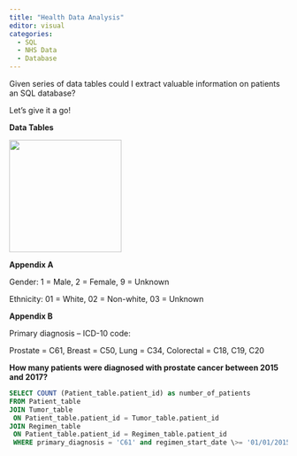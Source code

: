 ```yaml
---
title: "Health Data Analysis"
editor: visual
categories:
  - SQL
  - NHS Data 
  - Database
---
```


Given series of data tables could I extract valuable information on patients an SQL database?

Let's give it a go!

**Data Tables**

![](images/data_tables.png){width="203"}

**Appendix A**

Gender: 1 = Male, 2 = Female, 9 = Unknown

Ethnicity: 01 = White, 02 = Non-white, 03 = Unknown

**Appendix B**

Primary diagnosis -- ICD-10 code:

Prostate = C61, Breast = C50, Lung = C34, Colorectal = C18, C19, C20

**How many patients were diagnosed with prostate cancer between 2015 and 2017?**

```sql

SELECT COUNT (Patient_table.patient_id) as number_of_patients 
FROM Patient_table 
JOIN Tumor_table 
 ON Patient_table.patient_id = Tumor_table.patient_id 
JOIN Regimen_table 
 ON Patient_table.patient_id = Regimen_table.patient_id 
 WHERE primary_diagnosis = 'C61' and regimen_start_date \>= '01/01/2015' and regimen_start_date \<= '31/01/2017';

```
